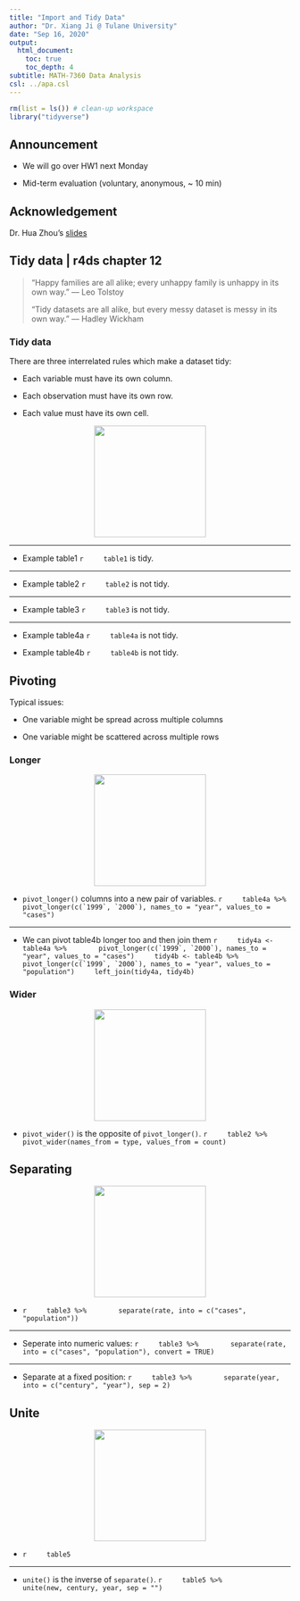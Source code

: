 ```yaml
---
title: "Import and Tidy Data"
author: "Dr. Xiang Ji @ Tulane University"
date: "Sep 16, 2020"
output:
  html_document:
    toc: true
    toc_depth: 4  
subtitle: MATH-7360 Data Analysis
csl: ../apa.csl
---
```


```r
rm(list = ls()) # clean-up workspace
library("tidyverse")
```

## Announcement

- We will go over HW1 next Monday

- Mid-term evaluation (voluntary, anonymous, ~ 10 min)

## Acknowledgement

Dr. Hua Zhou's [slides](https://ucla-biostat203b-2020winter.github.io/slides/05-tidy/tidy.html)


## Tidy data | r4ds chapter 12

> “Happy families are all alike; every unhappy family is unhappy in its own way.” –– Leo Tolstoy
>
> “Tidy datasets are all alike, but every messy dataset is messy in its own way.” –– Hadley Wickham

### Tidy data

There are three interrelated rules which make a dataset tidy:

- Each variable must have its own column.

- Each observation must have its own row.

- Each value must have its own cell.

<p align="center">
<img src="./tidy-1.png" height="200">
</p>

----

- Example table1
    ```r
    table1
    ```
is tidy.

----

- Example table2
    ```r
    table2
    ```
is not tidy.

----

- Example table3
    ```r
    table3
    ```
is not tidy.
    
----

- Example table4a
    ```r
    table4a
    ```
is not tidy.    

- Example table4b
    ```r
    table4b
    ```
is not tidy.


## Pivoting

Typical issues:

- One variable might be spread across multiple columns

- One variable might be scattered across multiple rows

### Longer

<p align="center">
<img src="./tidy-9.png" height="200">
</p>

- `pivot_longer()` columns into a new pair of variables.
    ```r
    table4a %>%
      pivot_longer(c(`1999`, `2000`), names_to = "year", values_to = "cases")
    ```

----

- We can pivot table4b longer too and then join them
    ```r
    tidy4a <- table4a %>% 
      pivot_longer(c(`1999`, `2000`), names_to = "year", values_to = "cases")
    tidy4b <- table4b %>% 
      pivot_longer(c(`1999`, `2000`), names_to = "year", values_to = "population")
    left_join(tidy4a, tidy4b)
    ```

### Wider

<p align="center">
<img src="./tidy-8.png" height="200">
</p>

- `pivot_wider()` is the opposite of `pivot_longer()`.
    ```r
    table2 %>%
      pivot_wider(names_from = type, values_from = count)
    ```

## Separating

<p align="center">
<img src="./tidy-17.png" height="200">
</p>

- 
    ```r
    table3 %>% 
      separate(rate, into = c("cases", "population"))
    ```

----

- Seperate into numeric values:
    ```r
    table3 %>% 
      separate(rate, into = c("cases", "population"), convert = TRUE)
    ```

----

- Separate at a fixed position:
    ```r
    table3 %>% 
      separate(year, into = c("century", "year"), sep = 2)
    ```

## Unite

<p align="center">
<img src="./tidy-18.png" height="200">
</p>

- 
    ```r
    table5
    ```

----

- `unite()` is the inverse of `separate()`. 
    ```r
    table5 %>% 
      unite(new, century, year, sep = "")
    ```